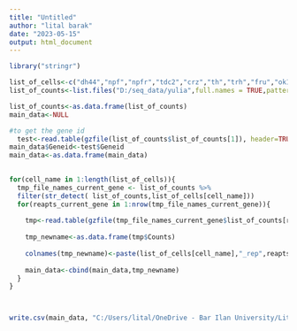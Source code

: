 ```yaml
---
title: "Untitled"
author: "lital barak"
date: "2023-05-15"
output: html_document
---
```



```r


library("stringr")

list_of_cells<-c("dh44","npf","npfr","tdc2","crz","th","trh","fru","ok107","elav")
list_of_counts<-list.files("D:/seq_data/yulia",full.names = TRUE,pattern = "counts")

list_of_counts<-as.data.frame(list_of_counts)
main_data<-NULL

#to get the gene id
  test<-read.table(gzfile(list_of_counts$list_of_counts[1]), header=TRUE) 
main_data$Geneid<-test$Geneid
main_data<-as.data.frame(main_data)
  

for(cell_name in 1:length(list_of_cells)){
  tmp_file_names_current_gene <- list_of_counts %>%
  filter(str_detect( list_of_counts,list_of_cells[cell_name]))
  for(reapts_current_gene in 1:nrow(tmp_file_names_current_gene)){
    
    tmp<-read.table(gzfile(tmp_file_names_current_gene$list_of_counts[reapts_current_gene]), header=TRUE)
    
    tmp_newname<-as.data.frame(tmp$Counts)
    
    colnames(tmp_newname)<-paste(list_of_cells[cell_name],"_rep",reapts_current_gene,"_counts",sep = "")
    
    main_data<-cbind(main_data,tmp_newname)
  }
}



write.csv(main_data, "C:/Users/lital/OneDrive - Bar Ilan University/Lital/weekly presentation/14.05.23/ten_cell_type.csv", row.names=FALSE)


```

